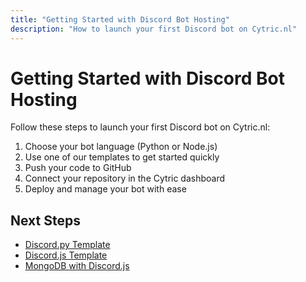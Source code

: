 ```yaml
---
title: "Getting Started with Discord Bot Hosting"
description: "How to launch your first Discord bot on Cytric.nl"
---
```


# Getting Started with Discord Bot Hosting

Follow these steps to launch your first Discord bot on Cytric.nl:

1. Choose your bot language (Python or Node.js)
2. Use one of our templates to get started quickly
3. Push your code to GitHub
4. Connect your repository in the Cytric dashboard
5. Deploy and manage your bot with ease

## Next Steps

- [Discord.py Template](discordpy.mdx)
- [Discord.js Template](discordjs.mdx)
- [MongoDB with Discord.js](mongodb-discordjs.mdx)
